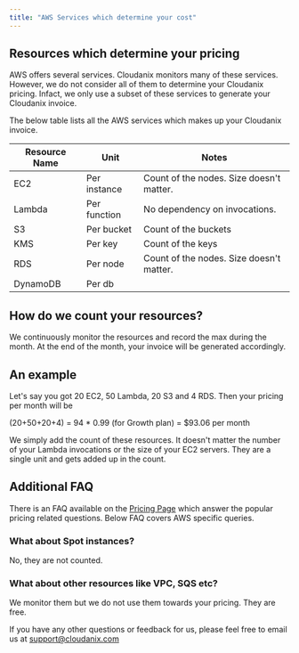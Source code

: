 ```yaml
---
title: "AWS Services which determine your cost"
---
```


## Resources which determine your pricing

AWS offers several services. Cloudanix monitors many of these services. However, we do not consider all of them to determine your Cloudanix pricing. Infact, we only use a subset of these services to generate your Cloudanix invoice.

The below table lists all the AWS services which makes up your Cloudanix invoice.

| Resource Name | Unit         | Notes                                    |
| ------------- | ------------ | ---------------------------------------- |
| EC2           | Per instance | Count of the nodes. Size doesn't matter. |
| Lambda        | Per function | No dependency on invocations.            |
| S3            | Per bucket   | Count of the buckets                     |
| KMS           | Per key      | Count of the keys                        |
| RDS           | Per node     | Count of the nodes. Size doesn't matter. |
| DynamoDB      | Per db       |                                          |

## How do we count your resources?

We continuously monitor the resources and record the max during the month. At the end of the month, your invoice will be generated accordingly.

## An example

Let's say you got 20 EC2, 50 Lambda, 20 S3 and 4 RDS. Then your pricing per month will be

(20+50+20+4) = 94 \* 0.99 (for Growth plan) = $93.06 per month

We simply add the count of these resources. It doesn't matter the number of your Lambda invocations or the size of your EC2 servers. They are a single unit and gets added up in the count.

## Additional FAQ

There is an FAQ available on the [Pricing Page](https://www.cloudanix.com/pricing?ref=aws-resources-for-pricing) which answer the popular pricing related questions. Below FAQ covers AWS specific queries.

### What about Spot instances?

No, they are not counted.

### What about other resources like VPC, SQS etc?

We monitor them but we do not use them towards your pricing. They are free.

If you have any other questions or feedback for us, please feel free to email us at support@cloudanix.com
